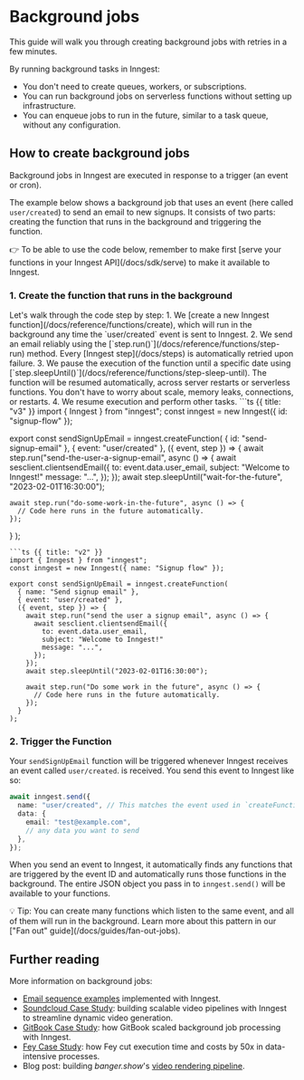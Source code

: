 
# Background jobs
This guide will walk you through creating background jobs with retries in a few minutes.

By running background tasks in Inngest:

- You don't need to create queues, workers, or subscriptions.
- You can run background jobs on serverless functions without setting up infrastructure.
- You can enqueue jobs to run in the future, similar to a task queue, without any configuration.

## How to create background jobs

Background jobs in Inngest are executed in response to a trigger (an event or cron).

The example below shows a background job that uses an event (here called `user/created`) to send an email to new signups. It consists of two parts: creating the function that runs in the background and triggering the function.

<aside>
👉 To be able to use the code below, remember to make first [serve your functions in your Inngest API](/docs/sdk/serve) to make it available to Inngest.
</aside>

### 1. Create the function that runs in the background

<Row>
  <Col>
Let's walk through the code step by step:
1. We [create a new Inngest function](/docs/reference/functions/create), which will run in the background any time the `user/created` event is sent to Inngest.
2. We send an email reliably using the [`step.run()`](/docs/reference/functions/step-run) method. Every [Inngest step](/docs/steps) is automatically retried upon failure.
3. We pause the execution of the function until a specific date using [`step.sleepUntil()`](/docs/reference/functions/step-sleep-until). The function will be resumed automatically, across server restarts or serverless functions. You don't have to worry about scale, memory leaks, connections, or restarts.
4. We resume execution and perform other tasks.
  </Col>
<Col>
<CodeGroup>
```ts {{ title: "v3" }}
import { Inngest } from "inngest";
const inngest = new Inngest({ id: "signup-flow" });

export const sendSignUpEmail = inngest.createFunction(
  { id: "send-signup-email" },
  { event: "user/created" },
  ({ event, step }) => {
    await step.run("send-the-user-a-signup-email", async () => {
      await sesclient.clientsendEmail({
        to: event.data.user_email,
        subject: "Welcome to Inngest!"
        message: "...",
      });
    });
    await step.sleepUntil("wait-for-the-future", "2023-02-01T16:30:00");

    await step.run("do-some-work-in-the-future", async () => {
      // Code here runs in the future automatically.
    });
  }
);
```
```ts {{ title: "v2" }}
import { Inngest } from "inngest";
const inngest = new Inngest({ name: "Signup flow" });

export const sendSignUpEmail = inngest.createFunction(
  { name: "Send signup email" },
  { event: "user/created" },
  ({ event, step }) => {
    await step.run("send the user a signup email", async () => {
      await sesclient.clientsendEmail({
        to: event.data.user_email,
        subject: "Welcome to Inngest!"
        message: "...",
      });
    });
    await step.sleepUntil("2023-02-01T16:30:00");

    await step.run("Do some work in the future", async () => {
      // Code here runs in the future automatically.
    });
  }
);
```
</CodeGroup>
  </Col>
</Row>

### 2. Trigger the Function

Your `sendSignUpEmail` function will be triggered whenever Inngest receives an event called `user/created`. is received. You send this event to Inngest like so:

```ts
await inngest.send({
  name: "user/created", // This matches the event used in `createFunction`
  data: {
    email: "test@example.com",
    // any data you want to send
  },
});
```

When you send an event to Inngest, it automatically finds any functions that are triggered by the event ID and automatically runs those functions in the background. The entire JSON object you pass in to `inngest.send()` will be available to your functions.

<Callout>
💡 Tip: You can create many functions which listen to the same event, and all of them will run in the background. Learn more about this pattern in our ["Fan out" guide](/docs/guides/fan-out-jobs).
</Callout>

## Further reading

More information on background jobs:
- [Email sequence examples](/docs/examples/email-sequence) implemented with Inngest.
- [Soundcloud Case Study](/customers/soundcloud): building scalable video pipelines with Inngest to streamline dynamic video generation.
- [GitBook Case Study](/customers/gitbook): how GitBook scaled background job processing with Inngest.
- [Fey Case Study](/customers/fey): how Fey cut execution time and costs by 50x in data-intensive processes.
- Blog post: building _banger.show_'s [video rendering pipeline](/blog/banger).